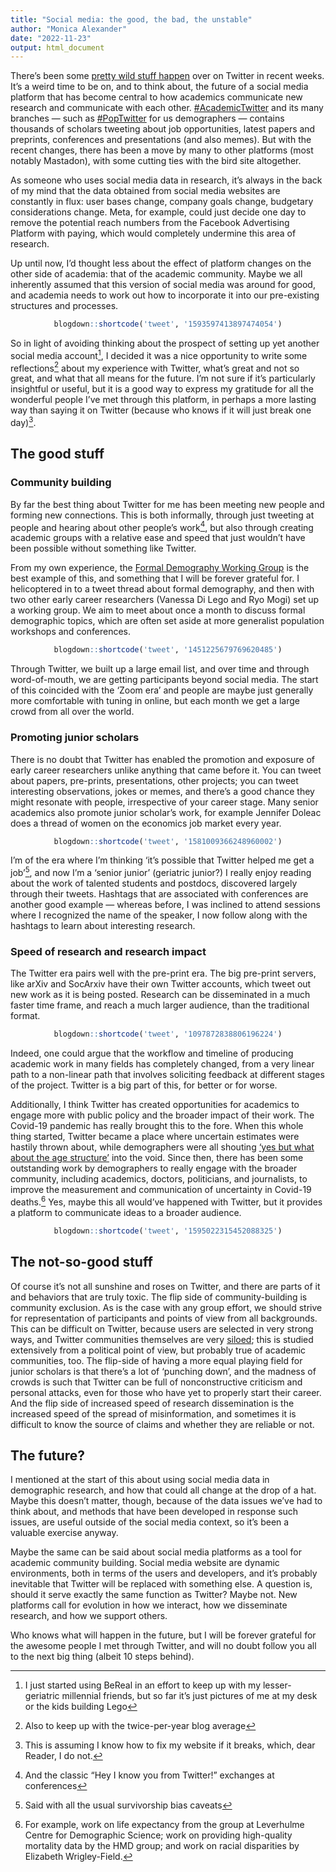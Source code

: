 ```yaml
---
title: "Social media: the good, the bad, the unstable"
author: "Monica Alexander"
date: "2022-11-23"
output: html_document
---
```


There's been some [pretty wild stuff happen](https://www.bloomberg.com/news/videos/2022-11-20/elon-musk-may-cut-more-twitter-jobs-reinstates-trump-s-account) over on Twitter in recent weeks. It's a weird time to be on, and to think about, the future of a social media platform that has become central to how academics communicate new research and communicate with each other. [#AcademicTwitter](https://twitter.com/search?q=%23AcademicTwitter&src=typeahead_click) and its many branches --- such as [#PopTwitter](https://twitter.com/search?q=%23PopTwitter&src=typeahead_click&f=top) for us demographers --- contains thousands of scholars tweeting about job opportunities, latest papers and preprints, conferences and presentations (and also memes). But with the recent changes, there has been a move by many to other platforms (most notably Mastadon), with some cutting ties with the bird site altogether. 

As someone who uses social media data in research, it's always in the back of my mind that the data  obtained from social media websites are constantly in flux: user bases change, company goals change, budgetary considerations change. Meta, for example, could just decide one day to remove the potential reach numbers from the Facebook Advertising Platform with paying, which would completely undermine this area of research. 

Up until now, I'd thought less about the effect of platform changes on the other side of academia: that of the academic community. Maybe we all inherently assumed that this version of social media was around for good, and academia needs to work out how to incorporate it into our pre-existing structures and processes.

<center>
```r
blogdown::shortcode('tweet', '1593597413897474054')
```
</center>

So in light of avoiding thinking about the prospect of setting up yet another social media account[^1], I decided it was a nice opportunity to write some reflections[^2] about my experience with Twitter, what's great and not so great, and what that all means for the future. I'm not sure if it's particularly insightful or useful, but it is a good way to express my gratitude for all the wonderful people I've met through this platform, in perhaps a more lasting way than saying it on Twitter (because who knows if it will just break one day)[^3]. 

[^1]: I just started using BeReal in an effort to keep up with my lesser-geriatric millennial friends, but so far it's just pictures of me at my desk or the kids building Lego
[^2]: Also to keep up with the twice-per-year blog average
[^3]: This is assuming I know how to fix my website if it breaks, which, dear Reader, I do not. 

## The good stuff


### Community building 
By far the best thing about Twitter for me has been meeting new people and forming new connections. This is both informally, through just tweeting at people and hearing about other people's work[^4], but also through creating academic groups with a relative ease and speed that just wouldn't have been possible without something like Twitter. 

[^4]: And the classic "Hey I know you from Twitter!" exchanges at conferences

From my own experience, the [Formal Demography Working Group](https://formaldemography.github.io/working_group/) is the best example of this, and something that I will be forever grateful for. I helicoptered in to a tweet thread about formal demography, and then with two other early career researchers (Vanessa Di Lego and Ryo Mogi) set up a working group. We aim to meet about once a month to discuss formal demographic topics, which are often set aside at more generalist population workshops and conferences.

<center>
```r
blogdown::shortcode('tweet', '1451225679769620485')
```
</center>

Through Twitter, we built up a large email list, and over time and through word-of-mouth, we are getting participants beyond social media. The start of this coincided with the 'Zoom era' and people are maybe just generally more comfortable with tuning in online, but each month we get a large crowd from all over the world. 

### Promoting junior scholars

There is no doubt that Twitter has enabled the promotion and exposure of early career researchers unlike anything that came before it. You can tweet about papers, pre-prints, presentations, other projects; you can tweet interesting observations, jokes or memes, and there's a good chance they might resonate with people, irrespective of your career stage. Many senior academics also promote junior scholar's work, for example Jennifer Doleac does a thread of women on the economics job market every year. 

<center>
```r
blogdown::shortcode('tweet', '1581009366248960002')
```
</center>


I'm of the era where I'm thinking 'it's possible that Twitter helped me get a job'[^5], and now I'm a 'senior junior' (geriatric junior?) I really enjoy reading about the work of talented students and postdocs, discovered largely through their tweets. Hashtags that are associated with conferences are another good example --- whereas before, I was inclined to attend sessions where I recognized the name of the speaker, I now follow along with the hashtags to learn about interesting research.   

[^5]: Said with all the usual survivorship bias caveats

### Speed of research and research impact

The Twitter era pairs well with the pre-print era. The big pre-print servers, like arXiv and SocArxiv have their own Twitter accounts, which tweet out new work as it is being posted. Research can be disseminated in a much faster time frame, and reach a much larger audience, than the traditional format. 

<center>
```r
blogdown::shortcode('tweet', '1097872838806196224')
```
</center>

Indeed, one could argue that the workflow and timeline of producing academic work in many fields has completely changed, from a very linear path to a non-linear path that involves soliciting feedback at different stages of the project. Twitter is a big part of this, for better or for worse.

Additionally, I think Twitter has created opportunities for academics to engage more with public policy and the broader impact of their work. The Covid-19 pandemic has really brought this to the fore. When this whole thing started, Twitter became a place where uncertain estimates were hastily thrown about, while demographers were all shouting ['yes but what about the age structure'](https://twitter.com/monjalexander/status/1239191247597731842) into the void. Since then, there has been some outstanding work by demographers to really engage with the broader community, including academics, doctors, politicians, and journalists, to improve the measurement and communication of uncertainty in Covid-19 deaths.[^6] Yes, maybe this all would've happened with Twitter, but it provides a platform to communicate ideas to a broader audience. 

[^6]: For example, work on life expectancy from the group at Leverhulme Centre for Demographic Science; work on providing high-quality mortality data by the HMD group; and work on racial disparities by Elizabeth Wrigley-Field. 

<center>
```r
blogdown::shortcode('tweet', '1595022315452088325')
```
</center>


## The not-so-good stuff

Of course it's not all sunshine and roses on Twitter, and there are parts of it and behaviors that are truly toxic. The flip side of community-building is community exclusion. As is the case with any group effort, we should strive for representation of participants and points of view from all backgrounds. This can be difficult on Twitter, because users are selected in very strong ways, and Twitter communities themselves are very [siloed](https://www.polarizationlab.com/new-book); this is studied extensively from a political point of view, but probably true of academic communities, too. The flip-side of having a more equal playing field for junior scholars is that there's a lot of 'punching down', and the madness of crowds is such that Twitter can be full of nonconstructive criticism and personal attacks, even for those who have yet to properly start their career. And the flip side of increased speed of research dissemination is the increased speed of the spread of misinformation, and sometimes it is difficult to know the source of claims and whether they are reliable or not. 


## The future?
I mentioned at the start of this about using social media data in demographic research, and how that could all change at the drop of a hat. Maybe this doesn't matter, though, because of the data issues we've had to think about, and methods that have been developed in response such issues, are useful outside of the social media context, so it's been a valuable exercise anyway. 

Maybe the same can be said about social media platforms as a tool for academic community building. Social media website are dynamic environments, both in terms of the users and developers, and it's probably inevitable that Twitter will be replaced with something else. A question is, should it serve exactly the same function as Twitter? Maybe not. New platforms call for evolution in how we interact, how we disseminate research, and how we support others. 

Who knows what will happen in the future, but I will be forever grateful for the awesome people I met through Twitter, and will no doubt follow you all to the next big thing (albeit 10 steps behind). 



